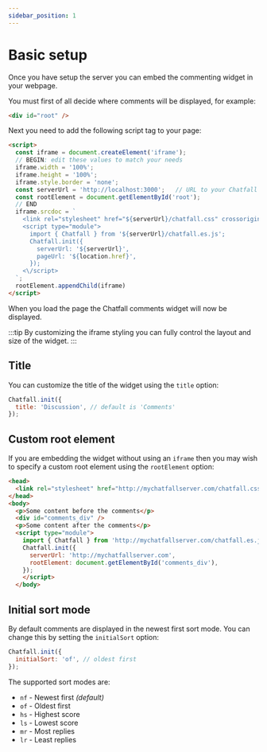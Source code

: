 ```yaml
---
sidebar_position: 1
---
```


# Basic setup

Once you have setup the server you can embed the commenting widget in your webpage.

You must first of all decide where comments will be displayed, for example:

```html
<div id="root" />
```

Next you need to add the following script tag to your page:

```html
<script>
  const iframe = document.createElement('iframe');
  // BEGIN: edit these values to match your needs
  iframe.width = '100%';
  iframe.height = '100%';
  iframe.style.border = 'none';
  const serverUrl = 'http://localhost:3000';   // URL to your Chatfall server
  const rootElement = document.getElementById('root');
  // END
  iframe.srcdoc = `
    <link rel="stylesheet" href="${serverUrl}/chatfall.css" crossorigin="anonymous" />
    <script type="module">
      import { Chatfall } from '${serverUrl}/chatfall.es.js';
      Chatfall.init({
        serverUrl: '${serverUrl}',
        pageUrl: '${location.href}',
      });
    <\/script>
  `;
  rootElement.appendChild(iframe)
</script>
```

When you load the page the Chatfall comments widget will now be displayed.

:::tip
By customizing the iframe styling you can fully control the layout and size of the widget.
:::

## Title

You can customize the title of the widget using the `title` option:

```javascript
Chatfall.init({
  title: 'Discussion', // default is 'Comments'
});
```

## Custom root element

If you are embedding the widget without using an `iframe` then you may 
wish to specify a custom root element using the `rootElement` option:

```html
<head>
  <link rel="stylesheet" href="http://mychatfallserver.com/chatfall.css" crossorigin="anonymous"  />
</head>
<body>
  <p>Some content before the comments</p>
  <div id="comments_div" />
  <p>Some content after the comments</p>
  <script type="module">
    import { Chatfall } from 'http://mychatfallserver.com/chatfall.es.js';
    Chatfall.init({
      serverUrl: 'http://mychatfallserver.com',
      rootElement: document.getElementById('comments_div'),
    });
    </script>
  </body>
```

## Initial sort mode

By default comments are displayed in the newest first sort mode. You can change this by setting the `initialSort` option:

```javascript
Chatfall.init({
  initialSort: 'of', // oldest first
});
```

The supported sort modes are:

* `nf` - Newest first _(default)_
* `of` - Oldest first
* `hs` - Highest score
* `ls` - Lowest score
* `mr` - Most replies
* `lr` - Least replies  
